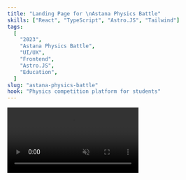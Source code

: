 ```yaml
---
title: "Landing Page for \nAstana Physics Battle"
skills: ["React", "TypeScript", "Astro.JS", "Tailwind"]
tags:
  [
    "2023",
    "Astana Physics Battle",
    "UI/UX",
    "Frontend",
    "Astro.JS",
    "Education",
  ]
slug: "astana-physics-battle"
hook: "Physics competition platform for students"
---
```



  <video src="/assets/web-3.mp4" class="rounded-xl" autoPlay muted loop />
);

<Block
  slug={frontmatter.slug}
  tags={frontmatter.tags}
  hook={frontmatter.hook}
  className="!bg-blue-900 !pt-20 p-4 md:p-0 md:pl-20 h-fit"
  active={props.view === "sm"}
  client:visible
>
  {content}
</Block>

{props.view === "lg" && (

<div class="relative md:rounded-3xl rounded-2xl  overflow-hidden md:p-11 p-6 flex flex-col bg-blue-900 text-slate-200">
  <Title className="!text-[#E9C45B]">{frontmatter.title}</Title>
  <TextBlock>
    I developed a responsive marketing website for the Almaty Physics
    Battle(Inactive), which attracted over 1000 applications. The site was built
    using Astro.js and Tailwind CSS. It includes detailed event information and
    a custom application form. This project was done in collaboration with
    Beyond Curriculum, a leading Olympiad community in Kazakhstan, with whom
    I've worked on multiple projects.
  </TextBlock>
  <Skills skills={frontmatter.skills} highlight={"hover:text-[#E9C45B]"} />
  <div class="top-1/3 md:absolute w-full scale-110 origin-center mt-[10%] left-1/2">
    {content}
  </div>
</div>
)}
